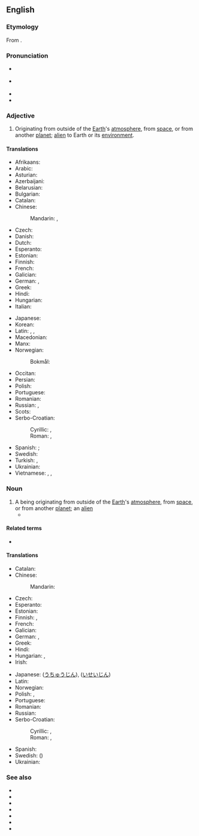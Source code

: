 ==English==
{{wikipedia}}

===Etymology===
{{root|en|ine-pro|*ters-}}
From {{af|en|extra-|terrestrial}}.

===Pronunciation===
* {{a|Canada}} {{IPA|en|/ˌɛkstɹətɚˈɛstɹi.əl/}}
* {{a|UK}} {{IPA|en|/ˌɛk.stɹə.təˈɹɛst.ɹi.əl/}}
* {{audio|en|en-ca-synth-extraterrestrial.ogg|CA synth}}
* {{hyphenation|en|ex|tra|ter|res|tri|al}}

===Adjective===
{{en-adj}}

# Originating from outside of the [[Earth]]'s [[atmosphere]], from [[space]], or from another [[planet]]; [[alien]] to Earth or its [[environment]].

====Translations====
{{trans-top|originating from outside of the Earth}}
* Afrikaans: {{t-needed|af}}
* Arabic: {{t|ar|قَائِمٌ خَارِجَ اَلْأَرْض}}
* Asturian: {{t|ast|estraterrestre}}
* Azerbaijani: {{t+|az|yadplanetli}}
* Belarusian: {{t|be|пазазе́мны}}
* Bulgarian: {{t+|bg|извънземен}}
* Catalan: {{t+|ca|extraterrestre}}
* Chinese:
*: Mandarin: {{t|cmn|地球外|alt=地球外的|tr=dìqiúwài de}}, {{t+|cmn|外星|alt=外星的|tr=wàixīng de}}
* Czech: {{t+|cs|mimozemský}}
* Danish: {{t|da|udenjordisk}}
* Dutch: {{t+|nl|buitenaards}}
* Esperanto: {{t|eo|ekstertera}}
* Estonian: {{t|et|maaväline}}
* Finnish: {{t+|fi|avaruus|alt=avaruus-}}
* French: {{t+|fr|extraterrestre}}
* Galician: {{t+|gl|extraterrestre}}
* German: {{t+|de|außerirdisch}}, {{t+|de|extraterrestrisch}}
* Greek: {{t+|el|εξωγήινος}}
* Hindi: {{t|hi|परग्रही}}
* Hungarian: {{t+|hu|földönkívüli}}
* Italian: {{t+|it|extraterrestre}}
{{trans-mid}}
* Japanese: {{q|[[adnominal]]}} {{t|ja|地球外|tr=ちきゅうがい, chikyūgai}}
* Korean: {{t|ko|지구밖}}
* Latin: {{t|la|extrāterrestriālis}} {{qualifier|Modern Latin}}, {{t|la|extrāterrestris}} {{qualifier|Modern Latin}}, {{t|la|extrā terram}} {{qualifier|Classical Latin}}
* Macedonian: {{t|mk|вонземски}}
* Manx: {{t|gv|neuhallooinagh}}
* Norwegian:
*: Bokmål: {{t|nb|utenomjordisk}}
* Occitan: {{t|oc|extraterrèstre}}
* Persian: {{t|fa|فرازمینی|tr=farâ-zamini}}
* Polish: {{t+|pl|pozaziemski}}
* Portuguese: {{t+|pt|extraterrestre}}
* Romanian: {{t+|ro|extraterestru}}
* Russian: {{t+|ru|внеземно́й}}, {{t+|ru|иноплане́тный}}
* Scots: {{t|sco|extraeterrestrial}}
* Serbo-Croatian:
*: Cyrillic: {{t|sh|ванзема̀љски}}, {{t|sh|изванзема̀љскӣ}}
*: Roman: {{t+|sh|vanzemàljski}}, {{t+|sh|izvanzemàljskī}}
* Spanish: {{t+|es|extraterrestre}}; {{t+|es|alienígena}}
* Swedish: {{t+|sv|utomjordisk}}
* Turkish: {{t+|tr|uzaylı}}, {{t|tr|dünya dışı}}
* Ukrainian: {{t|uk|позазе́мний}}
* Vietnamese: {{t|vi|ngoài trái đất}}, {{t|vi|ngoài Trái Đất}}, {{t|vi|ngoài hành tinh}}
{{trans-bottom}}

===Noun===
{{en-noun}}

# A being originating from outside of the [[Earth]]'s [[atmosphere]], from [[space]], or from another [[planet]]; an [[alien]]
#* {{quote-journal
|en
|date=May 24, 2012
|author=Nathan Rabin
|title=Film: Reviews: Men In Black 3
|work=The Onion AV Club
|url=http://www.avclub.com/articles/men-in-black-3,75576/
|page=
|passage=Smith returns in Men In Black 3 as a veteran agent of a secret organization dedicated to policing the earth’s many '''extraterrestrials'''.}}
#: {{syn|en|Thesaurus:extraterrestrial}}

====Related terms====
* {{l|en|ET}}

====Translations====
{{trans-top|being originating from outside of the Earth}}
* Catalan: {{t+|ca|extraterrestre|m}}
* Chinese:
*: Mandarin: {{t+|cmn|外星人|tr=wàixīngrén}}
* Czech: {{t+|cs|mimozemšťan|m}}
* Esperanto: {{t|eo|eksterterano}}
* Estonian: {{t|et|tulnukas}}
* Finnish: {{t+|fi|avaruusolento}}, {{t+|fi|avaruusolio}}
* French: {{t+|fr|extraterrestre|m|f}}
* Galician: {{t+|gl|extraterrestre|m}}
* German: {{t+|de|Außerirdischer|m}}, {{t+|de|Außerirdische|f}}
* Greek: {{t+|el|εξωγήινος|m}}
* Hindi: {{t-needed|hi}}
* Hungarian: {{t+|hu|földönkívüli}}, {{t|hu|űrlény}}
* Irish: {{t|ga|eachtardhomhandach|m}}
{{trans-mid}}
* Japanese: {{t+|ja|宇宙人|tr=uchūjin}} ([[うちゅうじん]]), {{t|ja|異星人|tr=iseijin}} ([[いせいじん]])
* Latin: {{t|la|ēns extrā terram|n}}
* Norwegian: {{t|no|utenomjordisk skapning|m}}
* Polish: {{t+|pl|kosmita|m}}, {{t+|pl|kosmitka|f}}
* Portuguese: {{t+|pt|extraterrestre|m|f}}
* Romanian: {{t+|ro|extraterestru|m}}
* Russian: {{t+|ru|инопланетянин|m}}
* Serbo-Croatian:
*: Cyrillic: {{t|sh|ванзема́љац|m}}, {{t|sh|изванзема́љац|m}}
*: Roman: {{t+|sh|vanzemáljac|m}}, {{t+|sh|izvanzemáljac|m}}
* Spanish: {{t+|es|extraterrestre|m}}
* Swedish: {{t+|sv|utomjording|n}} ({{t|sv|utomjordling}})
* Ukrainian: {{t|uk|іншопланетянин|m}}
{{trans-bottom}}

===See also===
* {{l|en|alien}}
* {{l|en|angel}}
* {{l|en|celestial}}
* {{l|en|spirit}}
* {{l|en|star visitor}}
* {{l|en|time traveler}}
* {{l|en|little green man}}

{{topics|en|Science fiction|Celestial inhabitants}}